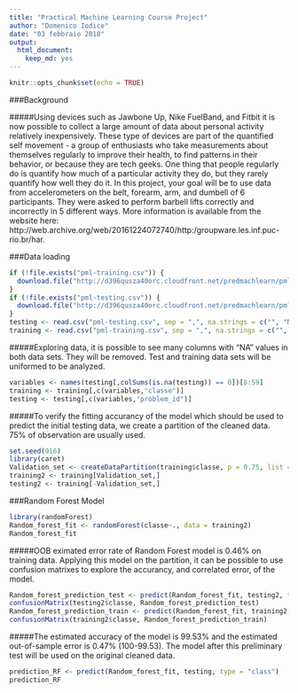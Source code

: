 ---
title: "Practical Machine Learning Course Project"
author: "Domenico Iodice"
date: "03 febbraio 2018"
output: 
  html_document: 
    keep_md: yes
---

```{r setup, include=FALSE}
knitr::opts_chunk$set(echo = TRUE)
```

###Background

#####Using devices such as Jawbone Up, Nike FuelBand, and Fitbit it is now possible to collect a large amount of data about personal activity relatively inexpensively. These type of devices are part of the quantified self movement - a group of enthusiasts who take measurements about themselves regularly to improve their health, to find patterns in their behavior, or because they are tech geeks. One thing that people regularly do is quantify how much of a particular activity they do, but they rarely quantify how well they do it. In this project, your goal will be to use data from accelerometers on the belt, forearm, arm, and dumbell of 6 participants. They were asked to perform barbell lifts correctly and incorrectly in 5 different ways. More information is available from the website here: http://web.archive.org/web/20161224072740/http:/groupware.les.inf.puc-rio.br/har.

###Data loading

```{r}
if (!file.exists("pml-training.csv")) {
  download.file("http://d396qusza40orc.cloudfront.net/predmachlearn/pml-training.csv", destfile = "pml-training.csv")
}
if (!file.exists("pml-testing.csv")) {
  download.file("http://d396qusza40orc.cloudfront.net/predmachlearn/pml-testing.csv", destfile = "pml-testing.csv")
}
testing <- read.csv("pml-testing.csv", sep = ",", na.strings = c("", "NA"))
training <- read.csv("pml-training.csv", sep = ",", na.strings = c("", "NA"))
```

#####Exploring data, it is possible to see many columns with "NA" values in both data sets. They will be removed. Test and training data sets will be uniformed to be analyzed.

```{r}
variables <- names(testing[,colSums(is.na(testing)) == 0])[8:59]
training <- training[,c(variables,"classe")]
testing <- testing[,c(variables,"problem_id")]
```

#####To verify the fitting accurancy of the model which should be used to predict the initial testing data, we create a partition of the cleaned data. 75% of observation are usually used.

```{r}
set.seed(916)
library(caret)
Validation_set <- createDataPartition(training$classe, p = 0.75, list = F)
training2 <- training[Validation_set,]
testing2 <- training[-Validation_set,]
```

###Random Forest Model

```{r}
library(randomForest)
Random_forest_fit <- randomForest(classe~., data = training2)
Random_forest_fit
```

#####OOB eximated error rate of Random Forest model is 0.46% on training data. Applying this model on the partition, it can be possible to use confusion matrixes to explore the accurancy, and correlated error, of the model.

```{r}
Random_forest_prediction_test <- predict(Random_forest_fit, testing2, type = "class")
confusionMatrix(testing2$classe, Random_forest_prediction_test)
Random_forest_prediction_train <- predict(Random_forest_fit, training2, type = "class")
confusionMatrix(training2$classe, Random_forest_prediction_train)
```

#####The estimated accuracy of the model is 99.53% and the estimated out-of-sample error is 0.47% (100-99.53). The model after this preliminary test will be used on the original cleaned data.

```{r}
prediction_RF <- predict(Random_forest_fit, testing, type = "class")
prediction_RF
```

